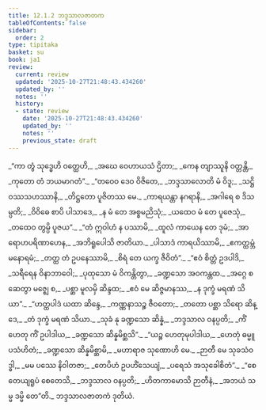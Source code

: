 ```yaml
---
title: 12.1.2 ဘဒ္ဒသာလဇာတက
tableOfContents: false
sidebar:
  order: 2
type: tipitaka
basket: su
book: ja1
review:
  current: review
  updated: '2025-10-27T21:48:43.434260'
  updated_by: ''
  notes: ''
  history:
  - state: review
    date: '2025-10-27T21:48:43.434260'
    updated_by: ''
    notes: ''
    previous_state: draft
---
```



<ReviewStatus review={frontmatter.review} showDetails={true} />

<HypothesisAnnotation frontmatter={frontmatter} />

<DynamicBreadcrumb />

<Division number="13" book="ja1" e="ch" v="22" p="242">

<Paragraph number="2252" type="verses" book="ja1">
_“ကာ တွံ သုဒ္ဓေဟိ ဝတ္ထေဟိ,_  
_အဃေ ဝေဟာယသံ ဌိတာ;_  
_ကေန တျာဿူနိ ဝတ္တန္တိ,_  
_ကုတော တံ ဘယမာဂတံ”._  

</Paragraph>

</Division>
<Division number="14" book="ja1" e="ch" v="22" p="242">

<Paragraph number="2253" type="verses" book="ja1">
_“တဝေဝ ဒေဝ ဝိဇိတေ,_  
_ဘဒ္ဒသာလောတိ မံ ဝိဒူ;_  
_သဋ္ဌိ ဝဿသဟဿာနိ,_  
_တိဋ္ဌတော ပူဇိတဿ မေ._  

</Paragraph>

</Division>
<Division number="15" book="ja1" e="ch" v="22" p="243">

<Paragraph number="2254" type="verses" book="ja1">
_ကာရယန္တာ နဂရာနိ,_  
_အဂါရေ စ ဒိသမ္ပတိ;_  
_ဝိဝိဓေ စာပိ ပါသာဒေ,_  
_န မံ တေ အစ္စမညိသုံ;_  
_ယထေဝ မံ တေ ပူဇေသုံ,_  
_တထေဝ တွမ္ပိ ပူဇယ”._  

</Paragraph>

</Division>
<Division number="16" book="ja1" e="ch" v="22" p="243">

<Paragraph number="2255" type="verses" book="ja1">
_“တံ ဣဝါဟံ န ပဿာမိ,_  
_ထူလံ ကာယေန တေ ဒုမံ;_  
_အာရောဟပရိဏာဟေန,_  
_အဘိရူပေါသိ ဇာတိယာ._  

</Paragraph>

</Division>
<Division number="17" book="ja1" e="ch" v="22" p="243">

<Paragraph number="2256" type="verses" book="ja1">
_ပါသာဒံ ကာရယိဿာမိ,_  
_ဧကတ္ထမ္ဘံ မနောရမံ;_  
_တတ္ထ တံ ဥပနေဿာမိ,_  
_စိရံ တေ ယက္ခ ဇီဝိတံ”._  

</Paragraph>

</Division>
<Division number="18" book="ja1" e="ch" v="22" p="243">

<Paragraph number="2257" type="verses" book="ja1">
_“ဧဝံ စိတ္တံ ဥဒပါဒိ,_  
_သရီရေန ဝိနာဘာဝေါ;_  
_ပုထုသော မံ ဝိကန္တိတွာ,_  
_ခဏ္ဍသော အဝကန္တထ._  

</Paragraph>

</Division>
<Division number="19" book="ja1" e="ch" v="22" p="243">

<Paragraph number="2258" type="verses" book="ja1">
_အဂ္ဂေ စ ဆေတွာ မဇ္ဈေ စ,_  
_ပစ္ဆာ မူလမှိ ဆိန္ဒထ;_  
_ဧဝံ မေ ဆိဇ္ဇမာနဿ,_  
_န ဒုက္ခံ မရဏံ သိယာ”._  

</Paragraph>

</Division>
<Division number="20" book="ja1" e="ch" v="22" p="243">

<Paragraph number="2259" type="verses" book="ja1">
_“ဟတ္ထပါဒံ ယထာ ဆိန္ဒေ,_  
_ကဏ္ဏနာသဉ္စ ဇီဝတော;_  
_တတော ပစ္ဆာ သိရော ဆိန္ဒေ,_  
_တံ ဒုက္ခံ မရဏံ သိယာ._  

</Paragraph>

</Division>
<Division number="21" book="ja1" e="ch" v="22" p="243">

<Paragraph number="2260" type="verses" book="ja1">
_သုခံ နု ခဏ္ဍသော ဆိန္နံ,_  
_ဘဒ္ဒသာလ ဝနပ္ပတိ;_  
_ကိံဟေတု ကိံ ဥပါဒါယ,_  
_ခဏ္ဍသော ဆိန္နမိစ္ဆသိ”._  

</Paragraph>

</Division>
<Division number="22" book="ja1" e="ch" v="22" p="243">

<Paragraph number="2261" type="verses" book="ja1">
_“ယဉ္စ ဟေတုမုပါဒါယ,_  
_ဟေတုံ ဓမ္မူပသံဟိတံ;_  
_ခဏ္ဍသော ဆိန္နမိစ္ဆာမိ,_  
_မဟာရာဇ သုဏောဟိ မေ._  

</Paragraph>

</Division>
<Division number="23" book="ja1" e="ch" v="22" p="243">

<Paragraph number="2262" type="verses" book="ja1">
_ဉာတီ မေ သုခသံဝဒ္ဓါ,_  
_မမ ပဿေ နိဝါတဇာ;_  
_တေပိဟံ ဥပဟိံသေယျံ,_  
_ပရေသံ အသုခေါစိတံ”._  

</Paragraph>

</Division>
<Division number="24" book="ja1" e="ch" v="22" p="243">

<Paragraph number="2263" type="verses" book="ja1">
_“စေတေယျရူပံ စေတေသိ,_  
_ဘဒ္ဒသာလ ဝနပ္ပတိ;_  
_ဟိတကာမောသိ ဉာတီနံ,_  
_အဘယံ သမ္မ ဒမ္မိ တေ”တိ._  


</Paragraph>
</Division>

<Paragraph number="2264" type="center" book="ja1">
ဘဒ္ဒသာလဇာတကံ ဒုတိယံ.
</Paragraph>